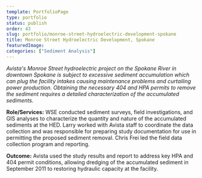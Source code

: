 ```yaml
---
template: PortfolioPage
type: portfolio
status: publish
order: 43
slug: portfolio/monroe-street-hydroelectric-development-spokane
title: Monroe Street Hydroelectric Development, Spokane
featuredImage: 
categories: ["Sediment Analysis"]
---
```


_Avista's Monroe Street hydroelectric project on the Spokane River in downtown Spokane is subject to excessive sediment accumulation which can plug the facility intakes causing maintenance problems and curtailing power production. Obtaining the necessary 404 and HPA permits to remove the sediment requires a detailed characterization of the accumulated sediments._  
  
**Role/Services:** WSE conducted sediment surveys, field investigations, and GIS analyses to characterize the quantity and nature of the accumulated sediments at the HED. Larry worked with Avista staff to coordinate the data collection and was responsible for preparing study documentation for use in permitting the proposed sediment removal. Chris Frei led the field data collection program and reporting.  
  
**Outcome:** Avista used the study results and report to address key HPA and 404 permit conditions, allowing dredging of the accumulated sediment in September 2011 to restoring hydraulic capacity at the facility.